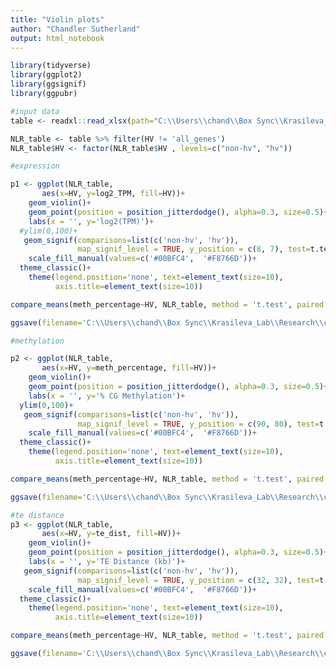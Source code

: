 ```yaml
---
title: "Violin plots"
author: "Chandler Sutherland"
output: html_notebook
---
```


```r
library(tidyverse)
library(ggplot2)
library(ggsignif)
library(ggpubr)
```

```r
#input data 
table <- readxl::read_xlsx(path="C:\\Users\\chand\\Box Sync\\Krasileva_Lab\\Research\\chandler\\Krasileva Lab\\E14\\all_gene_table.xlsx")

NLR_table <- table %>% filter(HV != 'all_genes')
NLR_table$HV <- factor(NLR_table$HV , levels=c("non-hv", "hv"))
```

```r
#expression

p1 <- ggplot(NLR_table,
       aes(x=HV, y=log2_TPM, fill=HV))+
    geom_violin()+
    geom_point(position = position_jitterdodge(), alpha=0.3, size=0.5)+
    labs(x = '', y='log2(TPM)')+
  #ylim(0,100)+
   geom_signif(comparisons=list(c('non-hv', 'hv')), 
               map_signif_level = TRUE, y_position = c(8, 7), test=t.test, textsize=2, size=0.5)+
    scale_fill_manual(values=c('#00BFC4',  '#F8766D'))+
  theme_classic()+
    theme(legend.position='none', text=element_text(size=10), 
          axis.title=element_text(size=10))

compare_means(meth_percentage~HV, NLR_table, method = 't.test', paired = FALSE)

ggsave(filename='C:\\Users\\chand\\Box Sync\\Krasileva_Lab\\Research\\chandler\\Krasileva Lab\\E14\\e14_R\\final_figures\\tpm.png', plot=p1, dpi='retina', width=2, height=2)
```

```r
#methylation

p2 <- ggplot(NLR_table,
       aes(x=HV, y=meth_percentage, fill=HV))+
    geom_violin()+
    geom_point(position = position_jitterdodge(), alpha=0.3, size=0.5)+
    labs(x = '', y='% CG Methylation')+
  ylim(0,100)+
   geom_signif(comparisons=list(c('non-hv', 'hv')), 
               map_signif_level = TRUE, y_position = c(90, 80), test=t.test, textsize=2)+
    scale_fill_manual(values=c('#00BFC4',  '#F8766D'))+
  theme_classic()+
    theme(legend.position='none', text=element_text(size=10), 
          axis.title=element_text(size=10))

compare_means(meth_percentage~HV, NLR_table, method = 't.test', paired = FALSE)

ggsave(filename='C:\\Users\\chand\\Box Sync\\Krasileva_Lab\\Research\\chandler\\Krasileva Lab\\E14\\e14_R\\final_figures\\per_meth.png', plot=p2, dpi='retina', width=2, height=2)
```

```r
#te distance 
p3 <- ggplot(NLR_table,
       aes(x=HV, y=te_dist, fill=HV))+
    geom_violin()+
    geom_point(position = position_jitterdodge(), alpha=0.3, size=0.5)+
    labs(x = '', y='TE Distance (kb)')+
   geom_signif(comparisons=list(c('non-hv', 'hv')), 
               map_signif_level = TRUE, y_position = c(32, 32), test=t.test, textsize=2)+
    scale_fill_manual(values=c('#00BFC4',  '#F8766D'))+
  theme_classic()+
    theme(legend.position='none', text=element_text(size=10), 
          axis.title=element_text(size=10))

compare_means(meth_percentage~HV, NLR_table, method = 't.test', paired = FALSE)

ggsave(filename='C:\\Users\\chand\\Box Sync\\Krasileva_Lab\\Research\\chandler\\Krasileva Lab\\E14\\e14_R\\final_figures\\te.png', plot=p3, dpi='retina', width=2, height=2)
```

